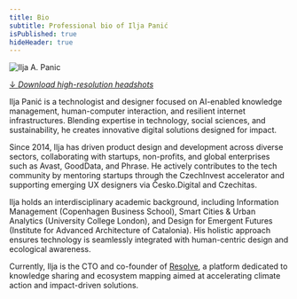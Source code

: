 ```yaml
---
title: Bio
subtitle: Professional bio of Ilja Panić
isPublished: true
hideHeader: true
---
```


![Ilja A. Panic](/images/iljapanic-full.jpg)

[↓ *Download high-resolution headshots*](/files/iljapanic-headshot.zip)


Ilja Panić is a technologist and designer focused on AI-enabled knowledge management, human-computer interaction, and resilient internet infrastructures. Blending expertise in technology, social sciences, and sustainability, he creates innovative digital solutions designed for impact.

Since 2014, Ilja has driven product design and development across diverse sectors, collaborating with startups, non-profits, and global enterprises such as Avast, GoodData, and Phrase. He actively contributes to the tech community by mentoring startups through the CzechInvest accelerator and supporting emerging UX designers via Česko.Digital and Czechitas.

Ilja holds an interdisciplinary academic background, including Information Management (Copenhagen Business School), Smart Cities & Urban Analytics (University College London), and Design for Emergent Futures (Institute for Advanced Architecture of Catalonia). His holistic approach ensures technology is seamlessly integrated with human-centric design and ecological awareness.

Currently, Ilja is the CTO and co-founder of [Resolve](https://resolve.global), a platform dedicated to knowledge sharing and ecosystem mapping aimed at accelerating climate action and impact-driven solutions.

